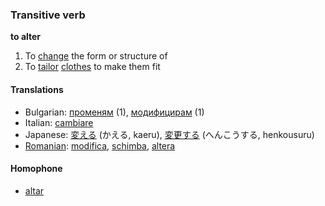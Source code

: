 ===Transitive verb===
'''to alter'''

# To [[change]] the form or structure of
# To [[tailor]] [[clothes]] to make them fit

====Translations====

*Bulgarian: [[променям]] (1), [[модифицирам]] (1)
*Italian: [[cambiare]]
*Japanese: [[変える]] (かえる, kaeru), [[変更する]] (へんこうする, henkousuru)
*[[Romanian]]: [[modifica]], [[schimba]], [[altera]]

====Homophone====

*[[altar]]